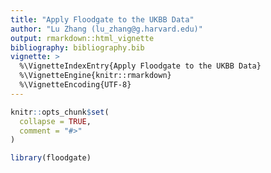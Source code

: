 ```yaml
---
title: "Apply Floodgate to the UKBB Data"
author: "Lu Zhang (lu_zhang@g.harvard.edu)"
output: rmarkdown::html_vignette
bibliography: bibliography.bib
vignette: >
  %\VignetteIndexEntry{Apply Floodgate to the UKBB Data}
  %\VignetteEngine{knitr::rmarkdown}
  %\VignetteEncoding{UTF-8}
---
```


```r
knitr::opts_chunk$set(
  collapse = TRUE,
  comment = "#>"
)
```

```r
library(floodgate)
```
